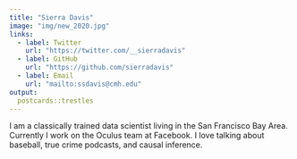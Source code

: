 ```yaml
---
title: "Sierra Davis"
image: "img/new_2020.jpg"
links:
  - label: Twitter
    url: "https://twitter.com/__sierradavis"
  - label: GitHub
    url: "https://github.com/sierradavis"
  - label: Email
    url: "mailto:ssdavis@cmh.edu"
output:
  postcards::trestles
---
```

 
I am a classically trained data scientist living in the San Francisco Bay Area. 
Currently I work on the Oculus team at Facebook. I love talking about baseball, 
true crime podcasts, and causal inference.
